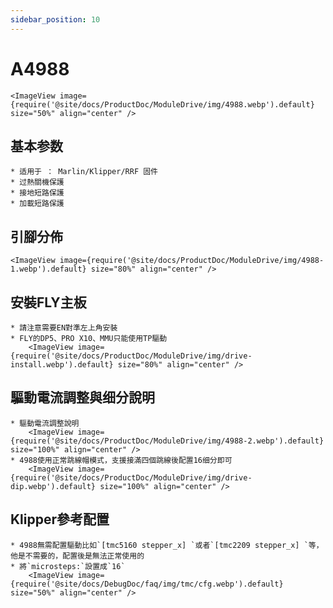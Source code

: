 ```yaml
---
sidebar_position: 10
---
```


# A4988

    <ImageView image={require('@site/docs/ProductDoc/ModuleDrive/img/4988.webp').default} size="50%" align="center" />

## 基本参数

    * 适用于 ： Marlin/Klipper/RRF 固件
    * 过熱關機保護
    * 接地短路保護
    * 加載短路保護

## 引腳分佈

    <ImageView image={require('@site/docs/ProductDoc/ModuleDrive/img/4988-1.webp').default} size="80%" align="center" />

## 安裝FLY主板
    * 請注意需要EN對準左上角安裝
    * FLY的DP5、PRO X10、MMU只能使用TP驅動
        <ImageView image={require('@site/docs/ProductDoc/ModuleDrive/img/drive-install.webp').default} size="80%" align="center" />

## 驅動電流調整與细分說明
    * 驅動電流調整說明
        <ImageView image={require('@site/docs/ProductDoc/ModuleDrive/img/4988-2.webp').default} size="100%" align="center" />
    * 4988使用正常跳線帽模式，支援接滿四個跳線後配置16细分即可
        <ImageView image={require('@site/docs/ProductDoc/ModuleDrive/img/drive-dip.webp').default} size="100%" align="center" />

## Klipper參考配置
    * 4988無需配置驅動比如`[tmc5160 stepper_x] `或者`[tmc2209 stepper_x] `等，他是不需要的，配置後是無法正常使用的
    * 將`microsteps:`設置成`16`
        <ImageView image={require('@site/docs/DebugDoc/faq/img/tmc/cfg.webp').default} size="50%" align="center" />